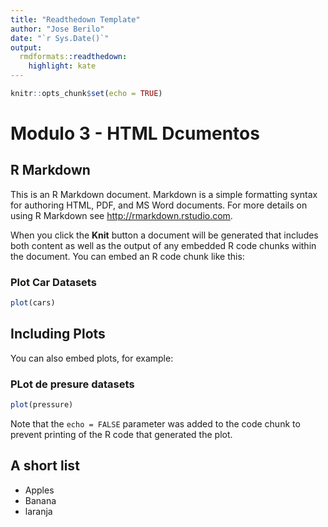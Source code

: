 ```yaml
---
title: "Readthedown Template"
author: "Jose Berilo"
date: "`r Sys.Date()`"
output:
  rmdformats::readthedown:
    highlight: kate
---
```




```r
knitr::opts_chunk$set(echo = TRUE)
```
# Modulo 3 - HTML Dcumentos

## R Markdown {#nextsteps .emphasized}

This is an R Markdown document. Markdown is a simple formatting syntax for authoring HTML, PDF, and MS Word documents. For more details on using R Markdown see <http://rmarkdown.rstudio.com>.

When you click the **Knit** button a document will be generated that includes both content as well as the output of any embedded R code chunks within the document. You can embed an R code chunk like this:

### Plot Car Datasets

```r
plot(cars)
```

## Including Plots

You can also embed plots, for example:

### PLot de presure datasets

```r
plot(pressure)
```

Note that the `echo = FALSE` parameter was added to the code chunk to prevent printing of the R code that generated the plot.

## A short list

* Apples
* Banana
* laranja

